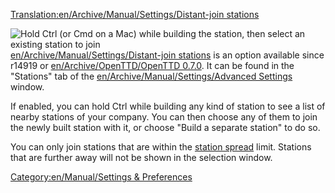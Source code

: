 [[Translation:en/Archive/Manual/Settings/Distant-join stations]]
[[Category:en/Manual/Settings & Preferences]]

[[File:en/Archive/Manual/Settings/Distant-join.png|thumb|Hold Ctrl (or Cmd on a Mac) while building the station, then select an existing station to join]]
[[en/Archive/Manual/Settings/Distant-join stations]] is an option available since r14919 or [[en/Archive/OpenTTD/OpenTTD 0.7.0]].
It can be found in the "Stations" tab of the [[en/Archive/Manual/Settings/Advanced Settings]] window.

If enabled, you can hold Ctrl while building any kind of station to see a list of nearby stations of your company. You can then choose any of them to join the newly built station with it, or choose "Build a separate station" to do so.

You can only join stations that are within the [[en/Archive/Manual/Settings/Change station spread|station spread]] limit. Stations that are further away will not be shown in the selection window.
